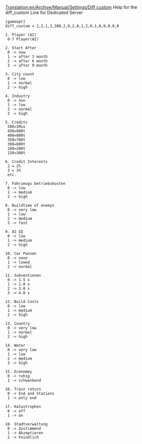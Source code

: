 [[Translation:en/Archive/Manual/Settings/Diff custom]]
Help for the diff_custom Line for Dedicated Server

 [gameopt]
 diff_custom = 2,2,1,3,300,2,0,2,0,1,2,0,1,0,0,0,0,0


<pre>
1. Player (AI)
 0-7 Player(AI)

2. Start After
 0 -> now
 1 -> after 3 month
 2 -> after 6 month
 3 -> after 9 month

3. City count
 0 -> low
 1 -> normal
 2 -> high

4. Industry
 0 -> non
 1 -> low
 2 -> normal
 3 -> high

5. Credits
 500=1Mio
 450=900t
 400=800t
 350=700t
 300=600t
 100=200t
 150=300t

6. Credit Interests
 2 = 2%
 3 = 3%
 etc.

7. Fahrzeugs betriebskosten
 0 -> low
 1 -> medium
 2 -> high

8. Buildtime of enemys
 0 -> very low
 1 -> low
 2 -> medium
 3 -> fast

9. AI IQ
 0 -> low
 1 -> medium
 2 -> high

10. Car Pannen
 0 -> none
 1 -> lowed
 2 -> normal

11. Subventionen
 0 -> 1.5 x
 1 -> 2.0 x
 2 -> 3.0 x
 3 -> 4.0 x

12. Build Costs
 0 -> low
 1 -> medium
 2 -> high

13. Country
 0 -> very low
 1 -> normal
 2 -> high

14. Water
 0 -> very low
 1 -> low
 2 -> medium
 3 -> high

15. Economey
 0 -> ruhig
 1 -> schwankend

16. Train return
 0 -> End and Stations
 1 -> only end

17. Katastrophen
 0 -> off
 1 -> on

18. Stadtverwaltung
 0 -> Zustimmend
 1 -> Akzeptieren
 2 -> Feindlich

</pre>